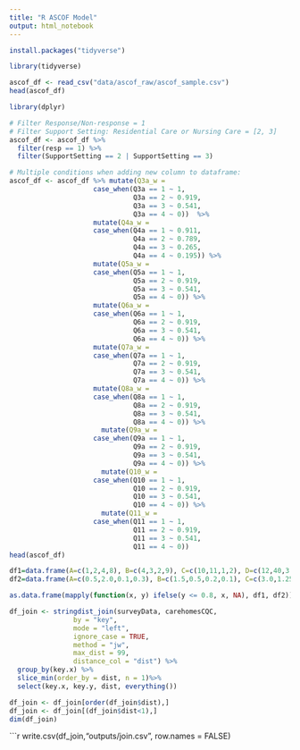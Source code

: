 ```yaml
---
title: "R ASCOF Model"
output: html_notebook
---
```


```r
install.packages("tidyverse")

```


```r
library(tidyverse)

ascof_df <- read_csv("data/ascof_raw/ascof_sample.csv")
head(ascof_df)
```

```r
library(dplyr)

# Filter Response/Non-response = 1
# Filter Support Setting: Residential Care or Nursing Care = [2, 3]
ascof_df <- ascof_df %>% 
  filter(resp == 1) %>%
  filter(SupportSetting == 2 | SupportSetting == 3)
```

```r

# Multiple conditions when adding new column to dataframe:
ascof_df <- ascof_df %>% mutate(Q3a_w =               
                     case_when(Q3a == 1 ~ 1, 
                               Q3a == 2 ~ 0.919,
                               Q3a == 3 ~ 0.541,
                               Q3a == 4 ~ 0))  %>%
                     mutate(Q4a_w =
                     case_when(Q4a == 1 ~ 0.911, 
                               Q4a == 2 ~ 0.789,
                               Q4a == 3 ~ 0.265,
                               Q4a == 4 ~ 0.195)) %>%
                     mutate(Q5a_w =
                     case_when(Q5a == 1 ~ 1, 
                               Q5a == 2 ~ 0.919,
                               Q5a == 3 ~ 0.541,
                               Q5a == 4 ~ 0)) %>%
                     mutate(Q6a_w =
                     case_when(Q6a == 1 ~ 1, 
                               Q6a == 2 ~ 0.919,
                               Q6a == 3 ~ 0.541,
                               Q6a == 4 ~ 0)) %>%
                     mutate(Q7a_w =
                     case_when(Q7a == 1 ~ 1, 
                               Q7a == 2 ~ 0.919,
                               Q7a == 3 ~ 0.541,
                               Q7a == 4 ~ 0)) %>%
                     mutate(Q8a_w =
                     case_when(Q8a == 1 ~ 1, 
                               Q8a == 2 ~ 0.919,
                               Q8a == 3 ~ 0.541,
                               Q8a == 4 ~ 0)) %>%
                       mutate(Q9a_w =
                     case_when(Q9a == 1 ~ 1, 
                               Q9a == 2 ~ 0.919,
                               Q9a == 3 ~ 0.541,
                               Q9a == 4 ~ 0)) %>%
                       mutate(Q10_w =
                     case_when(Q10 == 1 ~ 1, 
                               Q10 == 2 ~ 0.919,
                               Q10 == 3 ~ 0.541,
                               Q10 == 4 ~ 0)) %>%
                       mutate(Q11_w =
                     case_when(Q11 == 1 ~ 1, 
                               Q11 == 2 ~ 0.919,
                               Q11 == 3 ~ 0.541,
                               Q11 == 4 ~ 0))
head(ascof_df)
```


```r
df1=data.frame(A=c(1,2,4,8), B=c(4,3,2,9), C=c(10,11,1,2), D=c(12,40,3,4))
df2=data.frame(A=c(0.5,2.0,0.1,0.3), B=c(1.5,0.5,0.2,0.1), C=c(3.0,1.25,0.5,0.2), D=c(0.7,0.8,0.2,2.0))

as.data.frame(mapply(function(x, y) ifelse(y <= 0.8, x, NA), df1, df2))
```

```r
df_join <- stringdist_join(surveyData, carehomesCQC, 
                by = "key",
                mode = "left",
                ignore_case = TRUE, 
                method = "jw", 
                max_dist = 99, 
                distance_col = "dist") %>%
  group_by(key.x) %>%
  slice_min(order_by = dist, n = 1)%>%
  select(key.x, key.y, dist, everything())
```

```r
df_join <- df_join[order(df_join$dist),]
df_join <- df_join[(df_join$dist<1),]
dim(df_join)
```

```r
write.csv(df_join,"outputs/join.csv", row.names = FALSE)